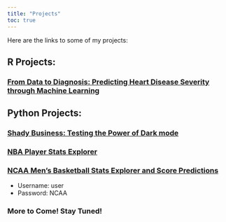 ```yaml
---
title: "Projects"
toc: true
---
```


Here are the links to some of my projects:

## R Projects:

### [From Data to Diagnosis: Predicting Heart Disease Severity through Machine Learning](/docs/Heart%20Severity.pdf)

## Python Projects:

### [Shady Business: Testing the Power of Dark mode](/python/abTest.qmd)

### [NBA Player Stats Explorer](https://basketball-streamlit-7b00e1f5f4fb.herokuapp.com/)

### [NCAA Men's Basketball Stats Explorer and Score Predictions](https://ncaa-basketball-streamlit-4740830175f0.herokuapp.com/)
- Username: user
- Password: NCAA

### More to Come! Stay Tuned!
